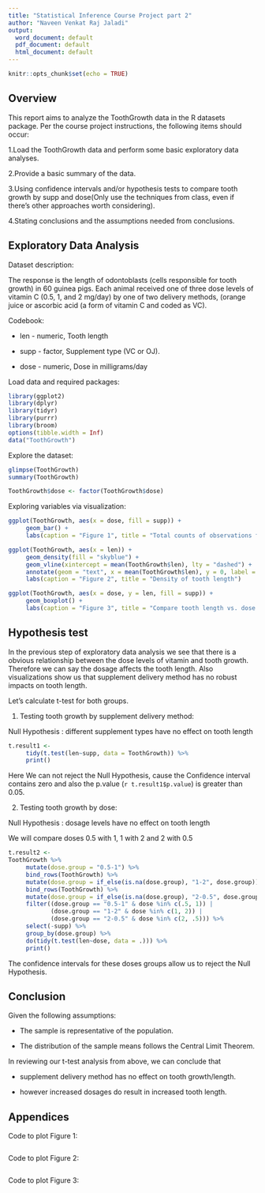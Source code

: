 ---
title: "Statistical Inference Course Project part 2"
author: "Naveen Venkat Raj Jaladi"
output:
  word_document: default
  pdf_document: default
  html_document: default
---

```{r setup, include=FALSE}
knitr::opts_chunk$set(echo = TRUE)
```

## Overview

This report aims to analyze the ToothGrowth data in the R datasets package. Per the course project instructions, the following items should occur:

1.Load the ToothGrowth data and perform some basic exploratory data analyses. 

2.Provide a basic summary of the data.

3.Using confidence intervals and/or hypothesis tests to compare tooth growth by supp and dose(Only use the techniques from class, even if there's other approaches worth considering).

4.Stating conclusions and the assumptions needed from conclusions.

## Exploratory Data Analysis

Dataset description:

The response is the length of odontoblasts (cells responsible for tooth growth) in 60 guinea pigs. Each animal received one of three dose levels of vitamin C (0.5, 1, and 2 mg/day) by one of two delivery methods, (orange juice or ascorbic acid (a form of vitamin C and coded as VC).

Codebook:

* len - numeric, Tooth length

* supp - factor, Supplement type (VC or OJ).

* dose - numeric, Dose in milligrams/day

Load data and required packages:
```{r loaddata, message=FALSE}
library(ggplot2)
library(dplyr)
library(tidyr)
library(purrr)
library(broom)
options(tibble.width = Inf) 
data("ToothGrowth")
```

Explore the dataset:
```{r}
glimpse(ToothGrowth)
summary(ToothGrowth)
```

```{r}
ToothGrowth$dose <- factor(ToothGrowth$dose)
```

Exploring variables via visualization:

```{r fig1, echo=FALSE}
ggplot(ToothGrowth, aes(x = dose, fill = supp)) + 
     geom_bar() + 
     labs(caption = "Figure 1", title = "Total counts of observations for each combination of dose and supplement type")
```

```{r fig2, echo=FALSE}
ggplot(ToothGrowth, aes(x = len)) + 
     geom_density(fill = "skyblue") + 
     geom_vline(xintercept = mean(ToothGrowth$len), lty = "dashed") + 
     annotate(geom = "text", x = mean(ToothGrowth$len), y = 0, label = "Mean") + 
     labs(caption = "Figure 2", title = "Density of tooth length")
```

```{r fig3, echo=FALSE}
ggplot(ToothGrowth, aes(x = dose, y = len, fill = supp)) +
     geom_boxplot() + 
     labs(caption = "Figure 3", title = "Compare tooth length vs. dose by supplement type")
```

## Hypothesis test

In the previous step of exploratory data analysis we see that there is a obvious relationship between the dose levels of vitamin and tooth growth. Therefore we can say the dosage affects the tooth length. Also visualizations show us that supplement delivery method has no robust impacts on tooth length. 

Let's calculate t-test for both groups. 

1. Testing tooth growth by supplement delivery method:

Null Hypothesis : different supplement types have no effect on tooth length

```{r}
t.result1 <- 
     tidy(t.test(len~supp, data = ToothGrowth)) %>%
     print()
```

Here We can not reject the Null Hypothesis, cause the Confidence interval contains zero and also the p.value (`r t.result1$p.value`) is greater than 0.05. 

2. Testing tooth growth by dose:

Null Hypothesis : dosage levels have no effect on tooth length

We will compare doses 0.5 with 1, 1 with 2 and 2 with 0.5
```{r}
t.result2 <- 
ToothGrowth %>% 
     mutate(dose.group = "0.5-1") %>% 
     bind_rows(ToothGrowth) %>% 
     mutate(dose.group = if_else(is.na(dose.group), "1-2", dose.group)) %>%
     bind_rows(ToothGrowth) %>% 
     mutate(dose.group = if_else(is.na(dose.group), "2-0.5", dose.group)) %>%
     filter((dose.group == "0.5-1" & dose %in% c(.5, 1)) |
            (dose.group == "1-2" & dose %in% c(1, 2)) |
            (dose.group == "2-0.5" & dose %in% c(2, .5))) %>%
     select(-supp) %>%
     group_by(dose.group) %>%
     do(tidy(t.test(len~dose, data = .))) %>%
     print()
```
The confidence intervals for these doses groups allow us to reject the Null Hypothesis.

## Conclusion
Given the following assumptions:

* The sample is representative of the population.

* The distribution of the sample means follows the Central Limit Theorem.

In reviewing our t-test analysis from above, we can conclude that 

* supplement delivery method has no effect on tooth growth/length.

* however increased dosages do result in increased tooth length.

## Appendices
Code to plot Figure 1:
```{r ref.label="fig1", eval=FALSE}
```

Code to plot Figure 2:
```{r ref.label="fig2", eval=FALSE}
```

Code to plot Figure 3:
```{r ref.label="fig3", eval=FALSE}
```